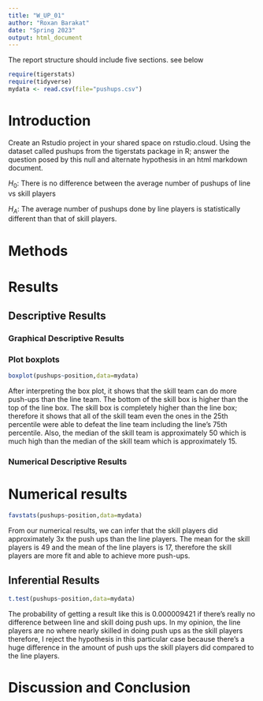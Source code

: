 ```yaml
---
title: "W_UP_01"
author: "Roxan Barakat"
date: "Spring 2023"
output: html_document
---
```




The report structure should include five sections.  see below



```r
require(tigerstats)
require(tidyverse)
mydata <- read.csv(file="pushups.csv")
```

# Introduction

<!--In this section you explain what you are trying to show. Where did the data come from? What is the research or other question you are trying to answer?!-->

Create an Rstudio project in your shared space on rstudio.cloud.  Using the dataset called pushups from the tigerstats package in R; answer the question posed by this null and alternate hypothesis in an html markdown document.

$H_0$: There is no difference between the average number of pushups of line vs skill players

$H_A$: The average number of pushups done by line players is statistically different than that of skill players.

# Methods

<!--Decide on your methods: use "variable analysis" or other appropriate descriptors. Make sure to choose at least one graphical method and at least one numerical method.!-->

# Results

<!--Divide this section into two sub-sections: One for your descriptive results and one for your inferential results.!-->

## Descriptive Results

### Graphical Descriptive Results

<!--Graphical results here. Make sure to show your code. Provide appropriate labels for axes, giving units if possible, and provide a good title for the graph, too. Use the graphical results to describe the patterns if any that exist in the data as focused toward the research question!-->

### Plot boxplots

```r
boxplot(pushups~position,data=mydata)
```


After interpreting the box plot, it shows that the skill team can do more push-ups than the line team. 
The bottom of the skill box is higher than the top of the line box. The skill box is completely higher than the line box; therefore it shows that all of the skill team even the ones in the 25th percentile were able to defeat the line team including the line's 75th percentile. Also, the median of the skill team is approximately 50 which is much high than the median of the skill team which is approximately 15.

### Numerical Descriptive Results

<!--Numerical results go here. Use the numerical results to describe the patterns if any that exist in the data as focused toward the research question!-->

# Numerical results

```r
favstats(pushups~position,data=mydata)
```

From our numerical results, we can infer that the skill players did approximately 3x the push ups than the line players. The mean for the skill players is 49 and the mean of the line players is 17, therefore the skill players are more fit and able to achieve more push-ups.

## Inferential Results

<!--State hypothesis clearly. Make sure your discussion of the inferential test covers all the aspects that the test output produces, such as test statistic, p-value etc. Make a decision about the null hypothesis, explain the assumptions on which the selected test/procedure was based, and why the chosen procedure satisfys the assumptions and is appropriate to answer the research question!-->

```r
t.test(pushups~position,data=mydata)
```

The probability of getting a result like this is 0.000009421 if there's really no difference between line and skill doing push ups. In my opinion, the line players are no where nearly skilled in doing push ups as the skill players therefore, I reject the hypothesis in this particular case because there's a huge difference in the amount of push ups the skill players did compared to the line players.

# Discussion and Conclusion

<!--Discussion and conclusion here. If you found a relationship be sure to consider whether the relationship occurs because one of the variavbles causes the other, or whether they perhasps are related for some other reason. Watch the chapter 6 videos from the GeorgeTown videos collection.!-->

